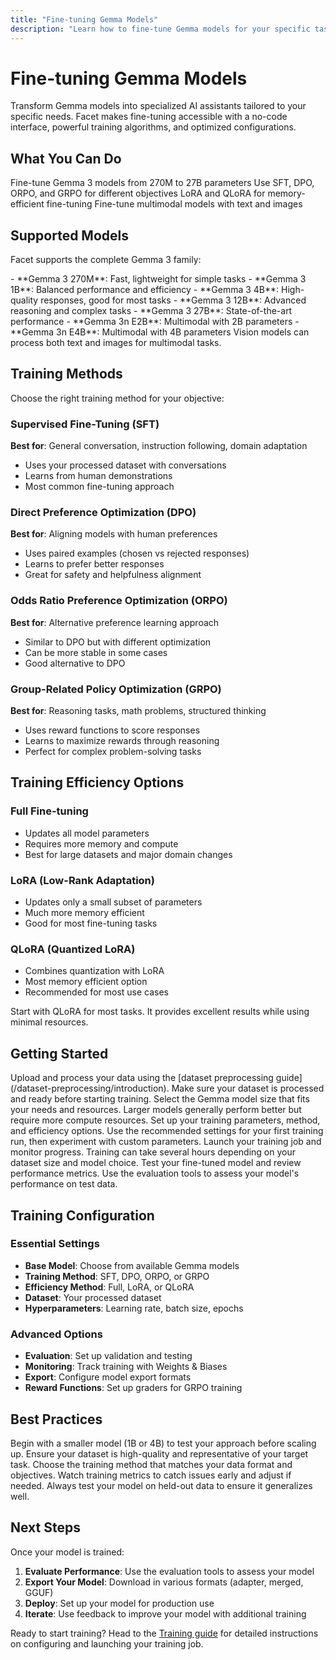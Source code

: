 ```yaml
---
title: "Fine-tuning Gemma Models"
description: "Learn how to fine-tune Gemma models for your specific tasks using Facet's training service"
---
```


# Fine-tuning Gemma Models

Transform Gemma models into specialized AI assistants tailored to your specific needs. Facet makes fine-tuning accessible with a no-code interface, powerful training algorithms, and optimized configurations.

## What You Can Do

<CardGroup cols={2}>
<Card title="Multiple Model Sizes" icon="layers">
  Fine-tune Gemma 3 models from 270M to 27B parameters
</Card>

<Card title="Various Training Methods" icon="cog">
  Use SFT, DPO, ORPO, and GRPO for different objectives
</Card>

<Card title="Efficient Training" icon="zap">
  LoRA and QLoRA for memory-efficient fine-tuning
</Card>

<Card title="Vision Support" icon="image">
  Fine-tune multimodal models with text and images
</Card>
</CardGroup>

## Supported Models

Facet supports the complete Gemma 3 family:

<Tabs>
<Tab title="Text Models">
  - **Gemma 3 270M**: Fast, lightweight for simple tasks
  - **Gemma 3 1B**: Balanced performance and efficiency
  - **Gemma 3 4B**: High-quality responses, good for most tasks
  - **Gemma 3 12B**: Advanced reasoning and complex tasks
  - **Gemma 3 27B**: State-of-the-art performance
</Tab>

<Tab title="Vision Models">
  - **Gemma 3n E2B**: Multimodal with 2B parameters
  - **Gemma 3n E4B**: Multimodal with 4B parameters
  
  <Note>
  Vision models can process both text and images for multimodal tasks.
  </Note>
</Tab>
</Tabs>

## Training Methods

Choose the right training method for your objective:

### Supervised Fine-Tuning (SFT)

**Best for**: General conversation, instruction following, domain adaptation

- Uses your processed dataset with conversations
- Learns from human demonstrations
- Most common fine-tuning approach

### Direct Preference Optimization (DPO)

**Best for**: Aligning models with human preferences

- Uses paired examples (chosen vs rejected responses)
- Learns to prefer better responses
- Great for safety and helpfulness alignment

### Odds Ratio Preference Optimization (ORPO)

**Best for**: Alternative preference learning approach

- Similar to DPO but with different optimization
- Can be more stable in some cases
- Good alternative to DPO

### Group-Related Policy Optimization (GRPO)

**Best for**: Reasoning tasks, math problems, structured thinking

- Uses reward functions to score responses
- Learns to maximize rewards through reasoning
- Perfect for complex problem-solving tasks

## Training Efficiency Options

### Full Fine-tuning

- Updates all model parameters
- Requires more memory and compute
- Best for large datasets and major domain changes

### LoRA (Low-Rank Adaptation)

- Updates only a small subset of parameters
- Much more memory efficient
- Good for most fine-tuning tasks

### QLoRA (Quantized LoRA)

- Combines quantization with LoRA
- Most memory efficient option
- Recommended for most use cases

<Tip>
  Start with QLoRA for most tasks. It provides excellent results while using
  minimal resources.
</Tip>

## Getting Started

<Steps>
<Step title="Prepare Your Dataset">
  Upload and process your data using the [dataset preprocessing guide](/dataset-preprocessing/introduction).
  
  <Check>
  Make sure your dataset is processed and ready before starting training.
  </Check>
</Step>

<Step title="Choose Your Model">
  Select the Gemma model size that fits your needs and resources.
  <Note>
    Larger models generally perform better but require more compute resources.
  </Note>
</Step>

<Step title="Configure Training">
  Set up your training parameters, method, and efficiency options.
  <Tip>
    Use the recommended settings for your first training run, then experiment
    with custom parameters.
  </Tip>
</Step>

<Step title="Start Training">
  Launch your training job and monitor progress.
  <Warning>
    Training can take several hours depending on your dataset size and model
    choice.
  </Warning>
</Step>

<Step title="Evaluate Results">
  Test your fine-tuned model and review performance metrics.
  
  <Check>
  Use the evaluation tools to assess your model's performance on test data.
  </Check>
</Step>
</Steps>

## Training Configuration

### Essential Settings

- **Base Model**: Choose from available Gemma models
- **Training Method**: SFT, DPO, ORPO, or GRPO
- **Efficiency Method**: Full, LoRA, or QLoRA
- **Dataset**: Your processed dataset
- **Hyperparameters**: Learning rate, batch size, epochs

### Advanced Options

- **Evaluation**: Set up validation and testing
- **Monitoring**: Track training with Weights & Biases
- **Export**: Configure model export formats
- **Reward Functions**: Set up graders for GRPO training

## Best Practices

<Tips>
<Tip title="Start Small">
  Begin with a smaller model (1B or 4B) to test your approach before scaling up.
</Tip>

<Tip title="Quality Data">
  Ensure your dataset is high-quality and representative of your target task.
</Tip>

<Tip title="Appropriate Method">
  Choose the training method that matches your data format and objectives.
</Tip>

<Tip title="Monitor Training">
  Watch training metrics to catch issues early and adjust if needed.
</Tip>

<Tip title="Validate Results">
  Always test your model on held-out data to ensure it generalizes well.
</Tip>
</Tips>

## Next Steps

Once your model is trained:

1. **Evaluate Performance**: Use the evaluation tools to assess your model
2. **Export Your Model**: Download in various formats (adapter, merged, GGUF)
3. **Deploy**: Set up your model for production use
4. **Iterate**: Use feedback to improve your model with additional training

Ready to start training? Head to the [Training guide](/fine-tuning/training) for detailed instructions on configuring and launching your training job.
